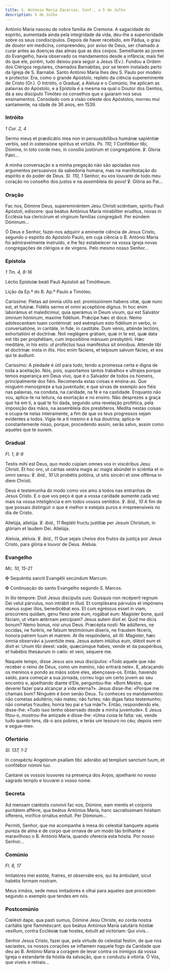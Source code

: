 ```yaml
---
title: S. António Maria Zacarias, Conf., a 5 de Julho
description: 5 de Julho
---
```


<aside>
  António Maria nasceu de nobre família de Cremona. A sagacidade do espírito,
  aumentada ainda pela integridade da vida, deu-lhe a superioridade sobre os
  seus condiscípulos. Depois de haver recebido, em Pádua, o grau de doutor em
  medicina, compreendeu, por aviso de Deus, ser chamado a curar antes as doenças
  das almas que as dos corpos. Semelhante ao jovem do Evangelho, havia observado
  os mandamentos desde a infância; mais fiel do que ele, porém, tudo deixou para
  seguir a Jesus (Ev.). Fundou a Ordem dos Clérigos regulares, chamados
  Barnabitas, por se terem instalado perto da Igreja de S. Barnabé. Santo
  António Maria lhes deu S. Paulo por modelo e protector. Era, como o grande
  Apóstolo, repleto da ciência supereminente de Cristo (Or.). O Intróito, o
  Gradual, a Aleluia e o Comúnio, lhe aplicam as palavras do Apóstolo, e a
  Epístola é a mesma na qual o Doutor dos Gentios, dá a seu discípulo Timóteo os
  conselhos que o guiaram nos seus ensinamentos. Consolado com a visão celeste
  dos Apóstolos, morreu mui santamente, na idade de 36 anos, em 1539.
</aside>

### Intróito

<em>1 Cor. 2, 4</em>

<div class="side-by-side not-content">

Sermo meus et prædicátio mea non in persuasibílibus humánæ sapiéntiæ verbis, sed in ostensióne spíritus et virtútis. <em>Ps. 110, 1</em> Confitébor tibi, Dómine, in toto corde meo, in consílio justórum et congregatióne. ℣. Gloria Patri...

A minha conversação e a minha pregação não são apoiadas nos argumentos persuasivos da sabedoria humana, mas na manifestação do espírito e do poder de Deus. <em>Sl. 110, 1</em> Senhor, eu vos louvarei de todo meu coração no conselho dos justos e na assembleia do povo! ℣. Glória ao Pai...

</div>

### Oração

<div class="side-by-side not-content">

Fac nos, Dómine Deus, supereminéntem Jesu Christi sciéntiam, spíritu Pauli Apóstoli, edíscere: qua beátus Antónius María mirabíliter erudítus, novas in Ecclésia tua clericórum et vírginum famílias congregávit. Per eúndem Dóminum...

Ó Deus e Senhor, fazei-nos adquirir a eminente ciência de Jesus Cristo, segundo o espírito do Apóstolo Paulo, em cuja ciência o B. António Maria foi admiravelmente instruído, e lhe fez estabelecer na vossa Igreja novas congregações de clérigos e de virgens. Pelo mesmo nosso Senhor...

</div>

### Epístola

<em>1 Tm. 4, 8-16</em>

<div class="side-by-side not-content">

Léctio Epístolæ beáti Pauli Apóstoli ad Timótheum.

Lição da Ep.ª do B. Ap.º Paulo a Timóteo.

Caríssime: Píetas ad ómnia utilis est: promissiónem habens vitæ, quæ nunc est, et futúræ. Fidélis sermo et omni acceptióne dignus. In hoc enim laborámus et maledícimur, quia sperámus in Deum vivum, qui est Salvátor ómnium hóminum, maxime fidélium. Prǽcipe hæc et doce. Nemo adolescentiam tuam contémnat: sed exémplum esto fidélium in verbo, in conversatióne, in caritáte, in fide, in castitáte. Dum vénio, atténde lectióni, exhortatióni et doctrínæ. Noli neglégere grátiam, quæ in te est, quæ data est tibi per prophétiam, cum impositióne mánuum presbytérii. Hæc meditáre, in his esto: ut proféctus tuus maniféstus sit ómnibus. Attende tibi et doctrínæ: insta in illis. Hoc enim fáciens, et teípsum salvum fácies, et eos qui te áudiunt.

Caríssimo: A piedade é útil para tudo, tendo a promessa certa e digna de toda a aceitação. Nós, pois, suportamos tantos trabalhos e ultrajes porque temos esperança em Deus vivo, que é o Salvador de todos os homens, principalmente dos fiéis. Recomenda estas coisas e ensina-as. Que ninguém menospreze a tua juventude; e que sirvas de exemplo aos fiéis nas palavras, na conduta, na caridade, na fé e na castidade. Enquanto não vou, aplica-te na leitura, na exortação e no ensino. Não desprezes a graça que há em ti, a qual te foi dada, segundo uma revelação profética, pela imposição das mãos, na assembleia dos presbíteros. Medita nestas coisas e ocupa-te nelas inteiramente, a fim de que os teus progressos sejam evidentes a todos. Vigia-te a ti mesmo e à tua doutrina; aplica-te constantemente nisso, porque, procedendo assim, serás salvo, assim como aqueles que te ouvem.

</div>

### Gradual

<em>Fl. 1, 8-9</em>

<div class="side-by-side not-content">

Testis mihi est Deus, quo modo cúpiam omnes vos in viscéribus Jesu Christi. Et hoc oro, ut cáritas vestra magis ac magis abúndet in sciéntia et in omni sensu. ℣. <em>ibid., 10</em> Ut probétis potióra, ut sitis sincéri et sine offénsa in diem Christi.

Deus é testemunha do modo como vos amo a todos nas entranhas de Jesus Cristo. E o que vos peço é que a vossa caridade aumente cada vez mais na vossa inteligência e em todos vossos sentidos. ℣. <em>ibid., 10</em> A fim de que possais distinguir o que é melhor e estejais puros e irrepreensíveis no dia de Cristo.

Allelúja, allelúja. ℣. <em>ibid., 11</em> Repléti fructu justítiæ per Jesum Christum, in glóriam et laudem Dei. Allelúja.

Aleluia, aleluia. ℣. <em>ibid., 11</em> Que sejais cheios dos frutos da justiça por Jesus Cristo, para glória e louvor de Deus. Aleluia.

</div>

### Evangelho

<em>Mc. 10, 15-21</em>

<div class="side-by-side not-content">

<span class="cross text-red-500">✠</span> Sequéntia sancti Evangélii secúndum
Marcum.

<span class="cross text-red-500">✠</span> Continuação do santo Evangelho segundo
S. Marcos.

In illo témpore: Dixit Jesus discípulis suis: Quisquis non recéperit regnum Dei velut párvulus, non intrábit in illud. Et compléxans párvulos et impónens manus super illos, benedicébat eos. Et cum egréssus esset in viam, procúrrens quidam, genu flexo ante eum, rogábat eum: Magíster bone, quid fáciam, ut vitam ætérnam percípiam? Jesus autem dixit ei: Quid me dicis bonum? Nemo bonus, nisi unus Deus. Præcépta nosti: Ne adúlteres, ne occídas, ne furéris, ne falsum testimónium díxeris, ne fraudem féceris, honora patrem tuum et matrem. At ille respóndens, ait illi: Magíster, hæc ómnia observávi a juventúte mea. Jesus autem intúitus eum, diléxit eum et dixit ei: Unum tibi deest: vade, quæcúmque habes, vende et da paupéribus, et habébis thesáurum in cælo: et veni, séquere me.

Naquele tempo, disse Jesus aos seus discípulos: «Todo aquele que não receber o reino de Deus, como um menino, não entrará nele». E, abraçando os meninos e pondo as mãos sobre eles, abençoava-os. Então, havendo saído, para começar a sua jornada, correu logo um certo jovem ao seu encontro e, ajoelhando diante d’Ele, perguntou-lhe: «Bom Mestre, que deverei fazer para alcançar a vida eterna?». Jesus disse-lhe: «Porque me chamais bom? Ninguém é bom senão Deus. Tu conheces os mandamentos: não cometas adultério; não mates; não furtes; não digas falso testemunho; não cometas fraudes; honra teu pai e tua mãe?». Então, respondendo ele, disse-lhe: «Tudo isso tenho observado desde a minha juventude». E Jesus fitou-o, mostrou-lhe amizade e disse-lhe: «Uma coisa te falta: vai, vende tudo quanto tens, dá-o aos pobres, e terás um tesouro no céu; depois vem e segue-me».

</div>

### Ofertório

<em>Sl. 137, 1-2</em>

<div class="side-by-side not-content">

In conspéctu Angelórum psallam tibi: adorábo ad templum sanctum tuum, et confitébor nómini tuo.

Cantarei os vossos louvores na presença dos Anjos; ajoelharei no vosso sagrado templo e louvarei o vosso nome.

</div>

### Secreta

<div class="side-by-side not-content">

Ad mensam cœléstis convívii fac nos, Dómine, eam mentis et córporis puritátem afférre, qua beátus Antónius María, hanc sacratíssimam hóstiam ófferens, mirífice ornátus enítuit. Per Dóminum...

Permiti, Senhor, que me acompanhe à mesa do celestial banquete aquela pureza de alma e de corpo que ornava de um modo tão brilhante e maravilhoso o B. António Maria, quando oferecia esta hóstia. Por nosso Senhor...

</div>

### Comúnio

<em>Fl. 8, 17</em>

<div class="side-by-side not-content">

Imitatóres mei estóte, fratres, et observáte eos, qui ita ámbulant, sicut habétis formam nostram.

Meus irmãos, sede meus imitadores e olhai para aqueles que procedem segundo o exemplo que tendes em nós.

</div>

### Postcomúnio

<div class="side-by-side not-content">

Cœlésti dape, qua pasti sumus, Dómine Jesu Christe, eo corda nostra caritátis igne flamméscant: quo beátus Antónius María salutáris hóstiæ vexíllum, contra Ecclésiæ tuæ hostes, éxtulit ad victóriam: Qui vivis...

Senhor Jesus Cristo, fazei que, pela virtude do celestial festim, de que nos saciastes, os nossos corações se inflamem naquele fogo da Caridade que deu ao B. António Maria a coragem de levar contra os inimigos da vossa Igreja o estandarte da hóstia da salvação, que o conduziu à vitória. Ó Vós, que viveis e reinais...

</div>
